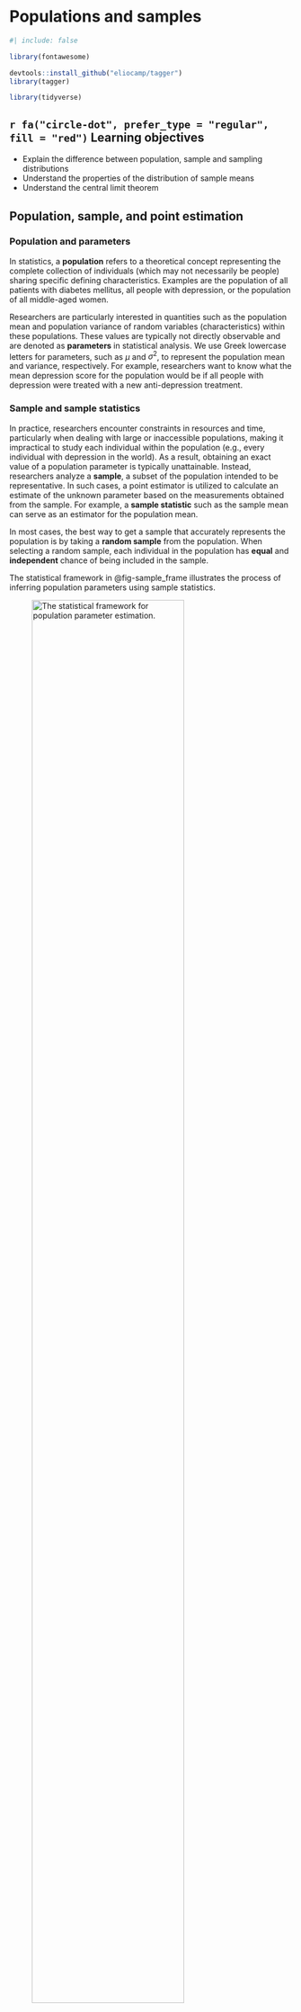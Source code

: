 # Populations and samples {#sec-sampling}

```r
#| include: false

library(fontawesome)

devtools::install_github("eliocamp/tagger")
library(tagger)

library(tidyverse)
```

::: {.callout-caution icon="false"}
## `r fa("circle-dot", prefer_type = "regular", fill = "red")` Learning objectives

-   Explain the difference between population, sample and sampling distributions
-   Understand the properties of the distribution of sample means
-   Understand the central limit theorem
:::


## Population, sample, and point estimation

### Population and parameters

In statistics, a **population** refers to a theoretical concept representing the complete collection of individuals (which may not necessarily be people) sharing specific defining characteristics. Examples are the population of all patients with diabetes mellitus, all people with depression, or the population of all middle-aged women.

Researchers are particularly interested in quantities such as the population mean and population variance of random variables (characteristics) within these populations. These values are typically not directly observable and are denoted as **parameters** in statistical analysis. We use Greek lowercase letters for parameters, such as $μ$ and $σ^2$, to represent the population mean and variance, respectively. For example, researchers want to know what the mean depression score for the population would be if all people with depression were treated with a new anti-depression treatment.


### Sample and sample statistics

In practice, researchers encounter constraints in resources and time, particularly when dealing with large or inaccessible populations, making it impractical to study each individual within the population (e.g., every individual with depression in the world). As a result, obtaining an exact value of a population parameter is typically unattainable. Instead, researchers analyze a **sample**, a subset of the population intended to be representative. In such cases, a point estimator is utilized to calculate an estimate of the unknown parameter based on the measurements obtained from the sample. For example, a **sample statistic** such as the sample mean can serve as an estimator for the population mean.

::: content-box-blue
In most cases, the best way to get a sample that accurately represents the population is by taking a **random sample** from the population. When selecting a random sample, each individual in the population has **equal** and **independent** chance of being included in the sample.
:::

The statistical framework in @fig-sample_frame illustrates the process of inferring population parameters using sample statistics.

![The statistical framework for population parameter estimation.](images/sample_frame.png){#fig-sample_frame fig-align="center" width="80%"}

 

::: content-box-green
**Point estimation**

Point estimation is a statistical method used to estimate an unknown parameter of a population based on data collected from a sample. The objective of point estimation is to find a single, best guess or **estimate** for the value of the parameter. Common point estimators include the sample mean for the population mean and sample variance for the population variance.
:::

### Error in the estimate

The difference between the point estimate and the population parameter is referred to as the **error** in the estimate. This error constitutes a "total" error, comprised of two components:

$$total \ error = bias + sampling \ error$$ {#eq-total_error}

-   **Bias:** This refers to a tendency to overestimate or underestimate the true value of the population parameter. There are numerous sources of bias in a study, including measurement bias (i.e., errors in measuring exposure or disease), sampling bias (i.e., some members of a population are systematically more likely to be selected in a sample than others), recall bias (i.e., when participants in a research study do not accurately remember a past event or experience), and attrition bias (i.e., systematic differences between study groups in the number and the way participants are lost from a study). Bias can be minimized through thoughtful design of the study (i.e., a comprehensive protocol), careful data collection procedures, and the application of suitable statistical techniques [@brown2024].

-   **Sampling error:** This measures the extent to which an estimate tends to vary from one sample to another due to random chance. Our objective is frequently to quantify and understand this variability in estimates. Standard error and confidence intervals, common measures of sampling error, are primarily influenced by both the sample size and the variability of the estimated characteristic.


::: {.callout-tip icon="false"}
## `r fa("comment", fill = "#1DC5CE")` Comment

The sampling error is the error caused by observing a sample instead of the whole population. There is no sampling error in a census because the calculations are based on the entire population.
:::

## Sampling distribution

### What is a Sampling Distribution?

Suppose a hospital is interested in finding out the average blood pressure (BP) of its diabetic patients, but measuring each patient is impractical. Instead, they randomly selected *n* patients from this group and measured their BP. The resulting average BP for this sample, let's say $\bar{x_1} = 130$ mmHg, represents one sample mean (@fig-sample1).

![The estimate of mean, $\bar{x_1} =130$, represents an observed sample mean from an already collected sample.](images/sample1.png){#fig-sample1 fig-align="center" width="25%"}

Consider repeating the sampling process by randomly selecting various samples, each consisting of *n* patients, and calculating their average blood pressure. This would yield a range of different sample means, such as $\bar{x_1} = 130$ mmHg, $\bar{x_2} = 128$ mmHg, $\bar{x_3} = 133$ mmHg, and so forth. This collection of multiple sample means (obtained from different samples) is the sampling distribution of the mean BP (@fig-many_samples).

![The collection of sample means derived from repeated sampling forms a sampling distribution of the mean BP.](images/many_samples.png){#fig-many_samples fig-align="center" width="70%"}

::: content-box-blue
The **sampling distribution** is a theoretical probability distribution that represents the possible values of a sample statistic, such as the sample mean, obtained from all possible samples of a specific size drawn from a population.
:::

| Parameter              | Population |  Sample   | Sampling distribution of mean |
|------------------|:----------------:|:----------------:|:-----------------:|
| **Mean**               |   $\mu$    | $\bar{x}$ |        $\mu_{\bar{x}}$        |
| **Standard deviation** |  $\sigma$  |    $s$    |      $\sigma_{\bar{x}}$       |

: Notation of population, sample, and sampling distributions mean and standard deviation {#tbl-symbols}

 

### Standard Error of the mean (SEM)

The standard deviation of the sampling distribution is known as the standard error (SE). There are multiple formulas for standard error depending on what is our sampling distribution. For example, the standard error of the mean (SEM) is the population σ divided by the square root of the sample size n:

$$\sigma_{\bar{x}} = \frac{\sigma}{\sqrt{n}}$$ {#eq-se}

However, we usually do not know the population parameter σ; therefore, we use the sample standard deviation s, as it is an estimator of the population standard deviation.

$$SE_{\bar{x}} = \frac{s}{\sqrt{n}}$$ {#eq-se2}

The **Standard Error of the mean** (SEM) is a metric that describes the variability of sample means within the **sampling distribution**. In practice, it provides insight into the uncertainty associated with estimating the population mean when working with a sample, particularly when the sample size is small.


::: {.callout-tip icon="false"}
## `r fa("comment", fill = "#1DC5CE")` Comment

The standard error is essential in constructing **confidence intervals** around point estimates, a process known as interval estimation (@sec-conf_intervals).
:::

 

::: content-box-yellow
`r fa("arrow-right", fill = "orange")`   **Example**

The CD4 count of a sample of 64 healthy individuals has a mean of 850 $counts/mm^3$ with a standard deviation of 240 $counts/mm^3$. The standard error of the mean for this population is calculated as follows:

$SE_{\bar{x}} = \frac{s}{\sqrt{n}} = \frac{240}{\sqrt{64}} = \frac{240}{8} = 30 \ counts/mm^3$

The SEM provides a measure of the precision of our estimate of the population mean CD4 counts. If we were to repeat the sampling process numerous times and calculate the mean CD4 count each time, we would expect the calculated means to vary around the population mean by approximately 30 $counts/mm^3$.
:::

**In R:**

```r
sem <- 240 / sqrt(64)
sem
```



### Properties of the distribution of sample means

Consider a population of 100,000 adults, characterized by a mean blood pressure (BP) of μ = 126 mmHg and a standard deviation of σ = 10. Now, imagine that the distribution of their BP reveals an intriguing bimodal pattern, as visually depicted in @fig-pop0.

```r
#| echo: false
#| message: false
#| warning: false

set.seed(46)

# Create a non-uniform population of 100,000 numbers between 1 and 100
# Create a non-uniform population of 100,000 numbers between 1 and 100
pop1 <- rnorm(70000, mean = 120, sd = 3)
pop2 <- rnorm(30000, mean = 140, sd = 6)
pop <- c(pop1, pop2)

mu <- mean(pop) #calculate the population mean
sigma <- sd(pop) #calculate the population standard deviation

popdf <- as.data.frame(pop)

```

```r
#| echo: false
#| message: false
#| warning: false
#| fig-align: center
#| label: fig-pop0
#| fig-cap: A hypothetical population of 100,000 observations. The dashed black line represents the population, μ.
#| fig-width: 7.0
#| fig-height: 3.5

# histogram
ggplot(popdf, aes(x = pop)) + geom_histogram(color = "black", fill = "#894ae0", alpha=0.3) + 
  geom_vline(xintercept = mu, linetype = "dashed", linewidth = 0.8) +
  theme_classic() +
  ggtitle("Histogram of Population") + xlab("x") +
  theme(axis.title = element_text(hjust = 1))

```

Let's consider sampling five individuals from the population and calculating their sample mean BP, denoted as $\bar{x_1}$. Next, let's repeat this process by collecting a second sample of five individuals and calculating the sample mean again, which we might denote as $\bar{x_2}$. This process can be iterated 100 times ($N = 100$) and generate the histogram of the sample means (@fig-simulation2 a). Next, we run this simulation a bunch of times with different sample size 10, 30, 50, 100 (@fig-simulation2 b, c, d, e).

```r
#| echo: false
#| message: false
#| warning: false

n <- c(5, 10, 30, 50, 100) #set up number of samples
t <- c(100) #set up number of trials in simulation

df <- data.frame() #initialize our empty data frame

# Run the simulation
for(i in n) { #for each value of n...
  col <- c()
  for(j in t) { #we loop through each value of t...
    trial <- 1:j
    counter <- j #set up an egg timer based on whichever t value we're on
    value <- c()
    while(counter > 0) {    # and extract n samples from the population...
      bucket <- sample(pop, i, replace = TRUE)
      xbar <- mean(bucket) #calculate the mean...
      value <- c(value, xbar) # and add it to a vector
      counter <- counter - 1 #egg timer counts down and loops back until it hits 0
    }
    sbar <- sd(value) #calculate the standard deviation of our sample
    col <- cbind(trial, value, sbar, i, j) #stick all the info together...
    df <- rbind(df, col) #and attach it to our master data frame
  } #and we do it again for the next set of values until we're done!
  
}

rm(col, bucket, value, counter, i, j, n, sbar, t, xbar, trial) #clean up
names(df) <- c("trial#", "value", "sdev", "sample_size", "No.samples")
```

```r
#| echo: false
#| message: false
#| warning: false

df2 <- df |> 
  mutate(sample_size = factor(sample_size)) |> 
  group_by(sample_size) |> 
  summarize(my_mean = mean(value))

```

```r
#| echo: false
#| message: false
#| warning: false
#| fig-align: center
#| label: fig-simulation2
#| fig-cap: Distribution of sample means. Each panel represents a simulation of 100 random samples of size 5, 10, 30, 50, 100 taken from the population data. The dashed black line represents the population, μ, while the yellow dashed line the mean of the sample means, $\mu_{\bar{x}}$.
#| fig-width: 7.0
#| fig-height: 12.0


# We tidy up our data frame to get it ready for graphing. Note that we built it in "tall"
# form so it's already structured for ggplot


# Creating the plot
ggplot(df, aes(x = value)) + 
  geom_histogram(fill = "steelblue", binwidth = 0.8) + 
  #ggtitle("Demonstrating The Central Limit Theorem With Simulation") +
  geom_vline(data = df2, aes(xintercept = my_mean), color = "yellow", linetype = "dashed", linewidth = 0.8) +
  geom_vline(xintercept = mu, linetype = "dashed", color = "gray30", linewidth = 0.7) +
  xlab(expression(bar(x))) +
  theme(axis.title = element_text(hjust = 1),
        legend.position = "none") +
  facet_grid(sample_size ~ No.samples, scales="free_y", labeller = label_both) +
  tag_facets()

```

From @fig-simulation2, it is evident that as the sample size increases, the distribution of sample means tends to approximate a normal distribution, with the mean of this distribution,$\mu_{\bar{x}}$, approaching the population mean, $\mu$.

::: content-box-blue
**Properties of the distribution of sample means**

-   As the sample size increases, the mean of a large number of sample means converges to the population mean. This property is known as the **law of large numbers**.
-   The standard error of the mean (SEM) decreases as the sample size increases.
-   As the sample size increases, the distribution of sample means tends to approximate a **normal** distribution.
:::

 

## Central Limit Theorem (CLM) for sample means

::: content-box-green
The **Central Limit Theorem** (CLM) for sample means in statistics states that, given a sufficiently large sample size, the sampling distribution of the mean for a variable will approximate a normal distribution **regardless** of the variable's underlying distribution of the population observations: $\overline{X} \sim N(\mu, \sigma^2/n)$.

*NOTE: The CLM can be applied in inferential statistics for various test statistics, such as difference in means, difference in proportions, and the slope of a linear regression model, under the assumption of large samples and the absence of extreme skewness.*
:::

To illustrate this, let's generate some data from a continuous uniform distribution (100,000 observations):

```r
#| echo: false
#| message: false
#| warning: false

set.seed(46)

#get data from uniform distribution
pop2 <- runif(100000, min = 0, max = 1)

mu2 <- mean(pop2) #calculate the population mean
sigma2 <- sd(pop2) #calculate the population standard deviation

popdf2 <- as.data.frame(pop2)

```

```r
#| echo: false
#| message: false
#| warning: false
#| fig-align: center
#| label: fig-pop
#| fig-cap: A hypothetical population of 100,000 observations. The dashed black line represents the population, μ.
#| fig-width: 7.0
#| fig-height: 3.5


# histogram
ggplot(popdf2, aes(x = pop2)) + 
  geom_histogram(color='black', fill = "#894ae0", 
                 alpha=0.3, binwidth = 0.1, boundary = 0) +
  geom_vline(xintercept = mu2, linetype = "dashed", linewidth = 1.2) +
  theme_classic() +
  ggtitle("Destribution of Simulated data for Population") +
  xlab("x") +
  scale_x_continuous(breaks = seq(0, 1, by = 0.1)) + 
  theme(axis.title = element_text(hjust = 1))
```

We can consider the data we've just created above as the entire population (N=100,000) from which we can sample. We sample a bunch of times with different number of samples (50, 70, 100) and simple sizes (5, 10, 30) and we generate the histograms of the sample means (@fig-simulation).

```r
#| echo: false
#| message: false
#| warning: false

n <- c(5, 10, 30) #set up number of samples
t <- c(50, 70, 100) #set up number of trials in simulation

df4 <- data.frame() #initialize our empty data frame

# Run the simulation
for(i in n) { #for each value of n...
  col <- c()
  for(j in t) { #we loop through each value of t...
    trial <- 1:j
    counter <- j #set up an egg timer based on whichever t value we're on
    value <- c()
    while(counter > 0) {    # and extract n samples from the population...
      bucket <- sample(pop2, i, replace = TRUE)
      xbar <- mean(bucket) #calculate the mean...
      value <- c(value, xbar) # and add it to a vector
      counter <- counter - 1 #egg timer counts down and loops back until it hits 0
    }
    sbar <- sd(value) #calculate the standard deviation of our sample
    col <- cbind(trial, value, sbar, i, j) #stick all the info together...
    df4 <- rbind(df4, col) #and attach it to our master data frame
  } #and we do it again for the next set of values until we're done!
  
}

rm(col, bucket, value, counter, i, j, n, sbar, t, xbar, trial) #clean up
names(df4) <- c("trial#", "value", "sdev", "sample_size", "No.samples")
```

```r
#| echo: false
#| message: false
#| warning: false

#df5 <- df4 |> 
  #mutate(sample_size = factor(sample_size),
         #No.samples = factor(No.samples)) |> 
  #group_by( sample_size, No.samples) |> 
  #summarize(my_mean = mean(value))
```

```r
#| echo: false
#| message: false
#| warning: false
#| fig-align: center
#| label: fig-simulation
#| fig-cap: Distribution of sample means. Each panel represents a simulation of 100 random samples of size 5, 10, 20, 30, 70, 100 taken from the uniform population data. The dashed black line represents the population, μ.
#| fig-width: 8.0
#| fig-height: 10.0


# We tidy up our data frame to get it ready for graphing. Note that we built it in "tall"
# form so it's already structured for ggplot

# Creating the plot
ggplot(df4, aes(x = value)) + 
  geom_histogram(fill = "steelblue", binwidth = 0.06) + 
  #ggtitle("Demonstrating The Central Limit Theorem With Simulation") +  
  #geom_vline(data = df5, aes(xintercept = my_mean), color = "red", linetype = "dashed", linewidth = 0.7) +
  geom_vline(xintercept = mu2, linetype = "dashed", color = "gray30", linewidth = 0.7) +
  xlab(expression(bar(x))) +
  theme(axis.title = element_text(hjust = 1)) +
  facet_grid(sample_size ~ No.samples, scales="free_y", labeller = label_both) +
  tag_facets()
```

We observe that the distribution of sample means for sample size of five exhibits considerable variability (@fig-simulation a, b, c). As we take a large number of sample means and the sample size is increased to 30, the distributions become increasingly symmetric, with less variability, and tend toward approximate normality (@fig-simulation f, i).
